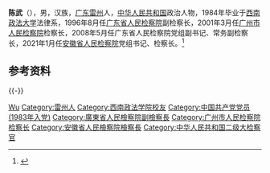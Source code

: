 {{Otheruses|other=名为陈武的其他人物|陈武}}

'''陈武'''（{{bd|1963年|4月||catIdx=Chen陈}}），男，汉族，[[广东|广东]][[雷州|雷州]]人，[[中华人民共和国|中华人民共和国]]政治人物，1984年毕业于[[西南政法大学|西南政法大学]]法律系，1996年8月任[[广东省人民检察院|广东省人民检察院]]副检察长，2001年3月任[[广州市人民检察院|广州市人民检察院]]检察长，2008年5月任广东省人民检察院党组副书记、常务副检察长，2021年1月任[[安徽省人民检察院|安徽省人民检察院]]党组书记、检察长。<ref>{{Cite web|title=陈武当选安徽省检察院检察长(图 简历)|url=http://district.ce.cn/newarea/sddy/202102/01/t20210201_36280167.shtml|accessdate=2021-02-01|work=中国经济网|archive-date=2021-02-01|archive-url=https://web.archive.org/web/20210201162020/http://district.ce.cn/newarea/sddy/202102/01/t20210201_36280167.shtml|dead-url=no}}</ref>

== 参考资料 ==
{{reflist}}

{{-}}
{{start box}}
{{s-legal|prc-proc}}
{{s-before|[[薛江武|薛江武]]}}
{{s-title|[[安徽省人民检察院|安徽省人民检察院]]检察长|2021年1月－}}
{{s-inc}}
{{end box}}
{{安徽省领导人}}
{{中华人民共和国安徽省正职领导人}}

{{Authority control}}
{{DEFAULTSORT:Chen陈}}
[[Category:陈姓|Wu]]
[[Category:雷州人|Category:雷州人]]
[[Category:西南政法学院校友|Category:西南政法学院校友]]
[[Category:中国共产党党员_(1983年入党)|Category:中国共产党党员 (1983年入党)]]
[[Category:廣東省人民檢察院副檢察長|Category:廣東省人民檢察院副檢察長]]
[[Category:广州市人民检察院检察长|Category:广州市人民检察院检察长]]
[[Category:安徽省人民檢察院檢察長|Category:安徽省人民檢察院檢察長]]
[[Category:中华人民共和国二级大检察官|Category:中华人民共和国二级大检察官]]

{{中国人物小作品}}